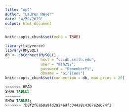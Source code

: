 ```yaml
---
title: "mp4"
author: "Lauren Meyer"
date: "4/30/2019"
output: html_document
---
```


```r
knitr::opts_chunk$set(echo = TRUE)
```

```r
library(tidyverse)
library(RMySQL)
db <- dbConnect(MySQL(), 
                host = "scidb.smith.edu", 
                user = "mth292", 
                password = "RememberPi", 
                dbname = "airlines")
knitr::opts_chunk$set(connection = db, max.print = 20)
```

```sql
<<<<<<< HEAD
SHOW TABLES
=======
SHOW TABLES;
>>>>>>> 7b0f2f6ab0a9fd29246dfc344a8c4367e2eb74f3
```


